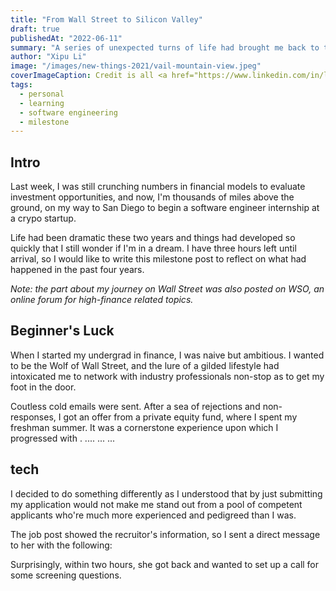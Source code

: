 ```yaml
---
title: "From Wall Street to Silicon Valley"
draft: true
publishedAt: "2022-06-11"
summary: "A series of unexpected turns of life had brought me back to the West Coast."
author: "Xipu Li"
image: "/images/new-things-2021/vail-mountain-view.jpeg"
coverImageCaption: Credit is all <a href="https://www.linkedin.com/in/li-w-190868105/" target="_blank" rel="noopener noreferrer">Frank's</a>
tags:
  - personal
  - learning
  - software engineering
  - milestone
---
```


## Intro
Last week, I was still crunching numbers in financial models to evaluate investment opportunities, and now, I'm thousands of miles above the ground, on my way to San Diego to begin a software engineer internship at a crypo startup.

Life had been dramatic these two years and things had developed so quickly that I still wonder if I'm in a dream. I have three hours left until arrival, so I would like to write this milestone post to reflect on what had happened in the past four years.

*Note: the part about my journey on Wall Street was also posted on WSO, an online forum for high-finance related topics.*

## Beginner's Luck
When I started my undergrad in finance, I was naive but ambitious. I wanted to be the Wolf of Wall Street, and the lure of a gilded lifestyle had intoxicated me to network with industry professionals non-stop as to get my foot in the door.

Coutless cold emails were sent. After a sea of rejections and non-responses, I got an offer from a private equity fund, where I spent my freshman summer. It was a cornerstone experience upon which I progressed with .
....
...
...


## tech
I decided to do something differently as I understood that by just submitting my application would not make me stand out from a pool of competent applicants who're much more experienced and pedigreed than I was.

The job post showed the recruitor's information, so I sent a direct message to her with the following: 



Surprisingly, within two hours, she got back and wanted to set up a call for some screening questions.
